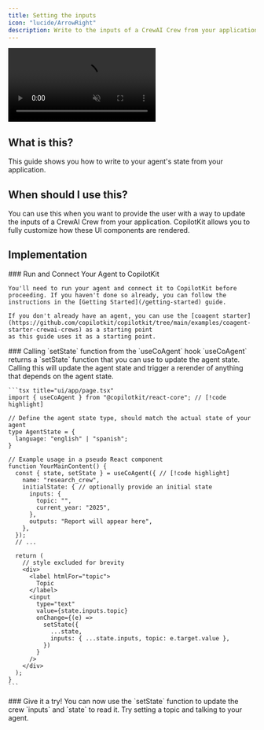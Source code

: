 ```yaml
---
title: Setting the inputs
icon: "lucide/ArrowRight"
description: Write to the inputs of a CrewAI Crew from your application.
---
```


<InsecurePasswordProtected>

<video
  src="/images/coagents/write-agent-state.mp4"
  className="rounded-lg shadow-xl"
  loop
  playsInline
  controls
  autoPlay
  muted
/>
<Callout>
  This video shows the [coagents
  starter](https://github.com/CopilotKit/CopilotKit/tree/main/examples/coagents-starter-crewai-crews)
  repo with the previous steps applied to it!
</Callout>

## What is this?

This guide shows you how to write to your agent's state from your application.

## When should I use this?

You can use this when you want to provide the user with a way to update the inputs of a CrewAI Crew from your application. CopilotKit allows you to fully customize how these UI components are rendered.

## Implementation

<Steps>
  <Step>
    ### Run and Connect Your Agent to CopilotKit

    You'll need to run your agent and connect it to CopilotKit before proceeding. If you haven't done so already, you can follow the instructions in the [Getting Started](/getting-started) guide.

    If you don't already have an agent, you can use the [coagent starter](https://github.com/copilotkit/copilotkit/tree/main/examples/coagent-starter-crewai-crews) as a starting point
    as this guide uses it as a starting point.

  </Step>
  <Step>
    ### Calling `setState` function from the `useCoAgent` hook
    `useCoAgent` returns a `setState` function that you can use to update the agent state. Calling this will update the agent state and trigger a rerender of anything that depends on the agent state.

    ```tsx title="ui/app/page.tsx"
    import { useCoAgent } from "@copilotkit/react-core"; // [!code highlight]

    // Define the agent state type, should match the actual state of your agent
    type AgentState = {
      language: "english" | "spanish";
    }

    // Example usage in a pseudo React component
    function YourMainContent() {
      const { state, setState } = useCoAgent({ // [!code highlight]
        name: "research_crew",
        initialState: { // optionally provide an initial state
          inputs: {
            topic: "",
            current_year: "2025",
          },
          outputs: "Report will appear here",
        },
      });
      // ...

      return (
        // style excluded for brevity
        <div>
          <label htmlFor="topic">
            Topic
          </label>
          <input
            type="text"
            value={state.inputs.topic}
            onChange={(e) =>
              setState({
                ...state,
                inputs: { ...state.inputs, topic: e.target.value },
              })
            }
          />
        </div>
      );
    }
    ```

  </Step>
  <Step>
    ### Give it a try!
    You can now use the `setState` function to update the crew `inputs` and `state` to read it. Try setting  a topic and talking to your agent.
  </Step>
</Steps>

</InsecurePasswordProtected>
